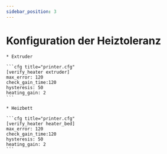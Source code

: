 ```yaml
---
sidebar_position: 3
---
```


# Konfiguration der Heiztoleranz

    * Extruder

    ```cfg title="printer.cfg"
    [verify_heater extruder]
    max_error: 120
    check_gain_time:120
    hysteresis: 50
    heating_gain: 2
    ```
       
    * Heizbett

    ```cfg title="printer.cfg"
    [verify_heater heater_bed]
    max_error: 120
    check_gain_time:120
    hysteresis: 50
    heating_gain: 2
    ```